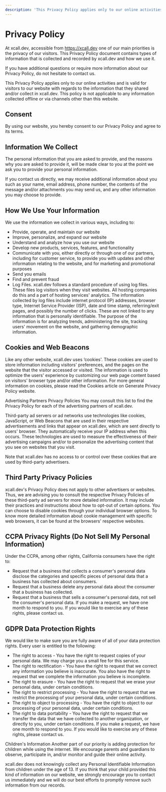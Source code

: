```yaml
---
description: 'This Privacy Policy applies only to our online activities and is valid for visitors to our website with regards to the information that they shared and/or collect in xcall.dev.'
---
```


# Privacy Policy

At xcall.dev, accessible from https://xcall.dev one of our main priorities is the privacy of our visitors. This Privacy Policy document contains types of information that is collected and recorded by xcall.dev and how we use it.

If you have additional questions or require more information about our Privacy Policy, do not hesitate to contact us.

This Privacy Policy applies only to our online activities and is valid for visitors to our website with regards to the information that they shared and/or collect in xcall.dev. This policy is not applicable to any information collected offline or via channels other than this website.

## Consent
By using our website, you hereby consent to our Privacy Policy and agree to its terms.

## Information We Collect
The personal information that you are asked to provide, and the reasons why you are asked to provide it, will be made clear to you at the point we ask you to provide your personal information.

If you contact us directly, we may receive additional information about you such as your name, email address, phone number, the contents of the message and/or attachments you may send us, and any other information you may choose to provide.

## How We Use Your Information
We use the information we collect in various ways, including to:

* Provide, operate, and maintain our website
* Improve, personalize, and expand our website
* Understand and analyze how you use our website
* Develop new products, services, features, and functionality
* Communicate with you, either directly or through one of our partners, including for customer service, to provide you with updates and other information relating to the website, and for marketing and promotional purposes
* Send you emails
* Find and prevent fraud
* Log Files. xcall.dev follows a standard procedure of using log files. These files log visitors when they visit websites. All hosting companies do this and a part of hosting services' analytics. The information collected by log files include internet protocol (IP) addresses, browser type, Internet Service Provider (ISP), date and time stamp, referring/exit pages, and possibly the number of clicks. These are not linked to any information that is personally identifiable. The purpose of the information is for analyzing trends, administering the site, tracking users' movement on the website, and gathering demographic information.

## Cookies and Web Beacons
Like any other website, xcall.dev uses ‘cookies'. These cookies are used to store information including visitors' preferences, and the pages on the website that the visitor accessed or visited. The information is used to optimize the users' experience by customizing our web page content based on visitors' browser type and/or other information. For more general information on cookies, please read the Cookies article on Generate Privacy Policy website.

Advertising Partners Privacy Policies
You may consult this list to find the Privacy Policy for each of the advertising partners of xcall.dev.

Third-party ad servers or ad networks use technologies like cookies, JavaScript, or Web Beacons that are used in their respective advertisements and links that appear on xcall.dev, which are sent directly to users' browser. They automatically receive your IP address when this occurs. These technologies are used to measure the effectiveness of their advertising campaigns and/or to personalize the advertising content that you see on websites that you visit.

Note that xcall.dev has no access to or control over these cookies that are used by third-party advertisers.

## Third Party Privacy Policies
xcall.dev's Privacy Policy does not apply to other advertisers or websites. Thus, we are advising you to consult the respective Privacy Policies of these third-party ad servers for more detailed information. It may include their practices and instructions about how to opt-out of certain options. You can choose to disable cookies through your individual browser options. To know more detailed information about cookie management with specific web browsers, it can be found at the browsers' respective websites.

## CCPA Privacy Rights (Do Not Sell My Personal Information)
Under the CCPA, among other rights, California consumers have the right to:

* Request that a business that collects a consumer's personal data disclose the categories and specific pieces of personal data that a business has collected about consumers.
* Request that a business delete any personal data about the consumer that a business has collected.
* Request that a business that sells a consumer's personal data, not sell the consumer's personal data.
If you make a request, we have one month to respond to you. If you would like to exercise any of these rights, please contact us.

## GDPR Data Protection Rights
We would like to make sure you are fully aware of all of your data protection rights. Every user is entitled to the following:

* The right to access - You have the right to request copies of your personal data. We may charge you a small fee for this service.
* The right to rectification - You have the right to request that we correct any information you believe is inaccurate. You also have the right to request that we complete the information you believe is incomplete.
* The right to erasure - You have the right to request that we erase your personal data, under certain conditions.
* The right to restrict processing - You have the right to request that we restrict the processing of your personal data, under certain conditions.
* The right to object to processing - You have the right to object to our processing of your personal data, under certain conditions.
* The right to data portability - You have the right to request that we transfer the data that we have collected to another organization, or directly to you, under certain conditions.
If you make a request, we have one month to respond to you. If you would like to exercise any of these rights, please contact us.

Children's Information
Another part of our priority is adding protection for children while using the internet. We encourage parents and guardians to observe, participate in, and/or monitor and guide their online activity.

xcall.dev does not knowingly collect any Personal Identifiable Information from children under the age of 13. If you think that your child provided this kind of information on our website, we strongly encourage you to contact us immediately and we will do our best efforts to promptly remove such information from our records.

